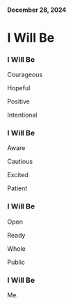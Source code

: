#### December 28, 2024

# I Will Be

### I Will Be

Courageous

Hopeful

Positive

Intentional

### I Will Be

Aware

Cautious

Excited

Patient

### I Will Be

Open

Ready

Whole

Public

### I Will Be

Me.